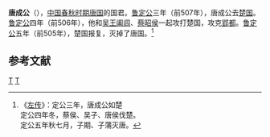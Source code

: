 '''唐成公'''（{{bd|？||？||catIdx=Q}}），[[中国|中国]][[春秋时期|春秋时期]][[唐国|唐国]]的国君。[[鲁定公|鲁定公]]三年（前507年），唐成公去[[楚国|楚国]]。[[鲁定公|鲁定公]]四年（前506年），他和[[吴王阖闾|吴王阖闾]]、[[蔡昭侯|蔡昭侯]]一起攻打楚国，攻克[[郢都|郢都]]。[[鲁定公|鲁定公]]五年（前505年），楚国报复，灭掉了唐国。<ref>《[[左传|左传]]》：定公三年，唐成公如楚<br />定公四年冬，蔡侯、吴子、唐侯伐楚。<br />定公五年秋七月，子期、子蒲灭唐。</ref>

==参考文献==
<div class="references-small">
<references></references>
</div>

[[Category:春秋人|T]]
[[Category:周朝诸侯国君主|T]]